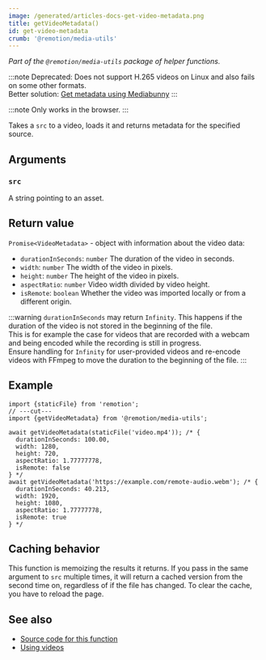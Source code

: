 ```yaml
---
image: /generated/articles-docs-get-video-metadata.png
title: getVideoMetadata()
id: get-video-metadata
crumb: '@remotion/media-utils'
---
```


_Part of the `@remotion/media-utils` package of helper functions._

:::note
Deprecated: Does not support H.265 videos on Linux and also fails on some other formats.  
Better solution: [Get metadata using Mediabunny](/docs/mediabunny/metadata)
:::

:::note
Only works in the browser.
:::

Takes a `src` to a video, loads it and returns metadata for the specified source.

## Arguments

### `src`

A string pointing to an asset.

## Return value

`Promise<VideoMetadata>` - object with information about the video data:

- `durationInSeconds`: `number` The duration of the video in seconds.
- `width`: `number` The width of the video in pixels.
- `height`: `number` The height of the video in pixels.
- `aspectRatio`: `number` Video width divided by video height.
- `isRemote`: `boolean` Whether the video was imported locally or from a different origin.

:::warning
`durationInSeconds` may return `Infinity`. This happens if the duration of the video is not stored in the beginning of the file.  
This is for example the case for videos that are recorded with a webcam and being encoded while the recording is still in progress.  
Ensure handling for `Infinity` for user-provided videos and re-encode videos with FFmpeg to move the duration to the beginning of the file.
:::

## Example

```tsx twoslash
import {staticFile} from 'remotion';
// ---cut---
import {getVideoMetadata} from '@remotion/media-utils';

await getVideoMetadata(staticFile('video.mp4')); /* {
  durationInSeconds: 100.00,
  width: 1280,
  height: 720,
  aspectRatio: 1.77777778,
  isRemote: false
} */
await getVideoMetadata('https://example.com/remote-audio.webm'); /* {
  durationInSeconds: 40.213,
  width: 1920,
  height: 1080,
  aspectRatio: 1.77777778,
  isRemote: true
} */
```

## Caching behavior

This function is memoizing the results it returns.
If you pass in the same argument to `src` multiple times, it will return a cached version from the second time on, regardless of if the file has changed. To clear the cache, you have to reload the page.

## See also

- [Source code for this function](https://github.com/remotion-dev/remotion/blob/main/packages/media-utils/src/get-video-metadata.ts)
- [Using videos](/docs/assets#using-videos)
